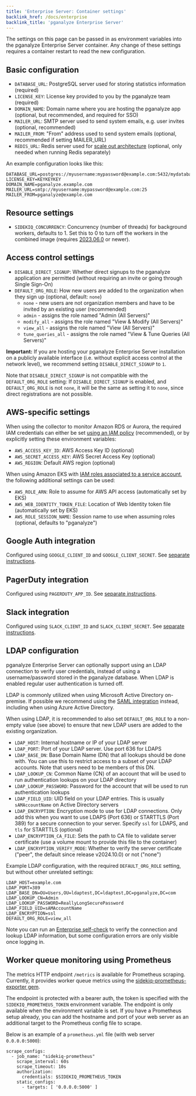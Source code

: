 ```yaml
---
title: 'Enterprise Server: Container settings'
backlink_href: /docs/enterprise
backlink_title: 'pganalyze Enterprise Server'
---
```



The settings on this page can be passed in as environment variables into the pganalyze Enterprise Server container. Any change of these settings requires a container restart to read the new configuration.

<ToC items={props.toc} />

## Basic configuration

* `DATABASE_URL`: PostgreSQL server used for storing statistics information (required)
* `LICENSE_KEY`: License key provided to you by the pganalyze team (required)
* `DOMAIN_NAME`: Domain name where you are hosting the pganalyze app (optional, but recommended, and required for SSO)
* `MAILER_URL`: SMTP server used to send system emails, e.g. user invites (optional, recommended)
* `MAILER_FROM`: "From" address used to send system emails (optional, recommended if setting MAILER_URL)
* `REDIS_URL`: Redis server used for [scale out architecture](/docs/enterprise/architecture) (optional, only needed when running Redis separately)

An example configuration looks like this:

```
DATABASE_URL=postgres://myusername:mypassword@example.com:5432/mydatabase
LICENSE_KEY=KEYKEYKEY
DOMAIN_NAME=pganalyze.example.com
MAILER_URL=smtp://myusername:mypassword@example.com:25
MAILER_FROM=pganalyze@example.com
```

## Resource settings

* `SIDEKIQ_CONCURRENCY`: Concurrency (number of threads) for background workers, defaults to 1. Set this to 0 to turn off the workers in the combined image (requires [2023.06.0](/docs/enterprise/releases/2023-06-0) or newer).

## Access control settings

* `DISABLE_DIRECT_SIGNUP`: Whether direct signups to the pganalyze application are permitted (without requiring an invite or going through Single Sign-On)
* `DEFAULT_ORG_ROLE`: How new users are added to the organization when they sign up (optional, default: `none`)
  - `none` - new users are not organization members and have to be invited by an existing user (recommended)
  - `admin` - assigns the role named "Admin (All Servers)"
  - `modify_all` - assigns the role named "View & Modify (All Servers)"
  - `view_all` - assigns the role named "View (All Servers)"
  - `tune_queries_all` - assigns the role named "View & Tune Queries (All Servers)"

**Important:** If you are hosting your pganalyze Enterprise Server installation on a publicly available interface (i.e. without explicit access control at the network level), we recommend setting `DISABLE_DIRECT_SIGNUP` to `1`.

Note that `DISABLE_DIRECT_SIGNUP` is not compatible with the `DEFAULT_ORG_ROLE` setting: If `DISABLE_DIRECT_SIGNUP` is enabled, and `DEFAULT_ORG_ROLE` is not `none`, it will be the same as setting it to `none`, since direct registrations are not possible.

## AWS-specific settings

When using the collector to monitor Amazon RDS or Aurora, the required IAM credentials can either be set [using an IAM policy](/docs/install/amazon_rds/iam_policy) (recommended), or by explicitly setting these environment variables:

* `AWS_ACCESS_KEY_ID`: AWS Access Key ID (optional)
* `AWS_SECRET_ACCESS_KEY`: AWS Secret Access Key (optional)
* `AWS_REGION`: Default AWS region (optional)

When using Amazon EKS with [IAM roles associated to a service account](https://docs.aws.amazon.com/eks/latest/userguide/specify-service-account-role.html), the following additional settings can be used:

* `AWS_ROLE_ARN`: Role to assume for AWS API access (automatically set by EKS)
* `AWS_WEB_IDENTITY_TOKEN_FILE`: Location of Web Identity token file (automatically set by EKS)
* `AWS_ROLE_SESSION_NAME`: Session name to use when assuming roles (optional, defaults to "pganalyze")

## Google Auth integration

Configured using `GOOGLE_CLIENT_ID` and `GOOGLE_CLIENT_SECRET`. See [separate instructions](/docs/enterprise/google-auth).

## PagerDuty integration

Configured using `PAGERDUTY_APP_ID`. See [separate instructions](/docs/enterprise/integrations).

## Slack integration

Configured using `SLACK_CLIENT_ID` and `SLACK_CLIENT_SECRET`. See [separate instructions](/docs/enterprise/integrations).

## LDAP configuration

pganalyze Enterprise Server can optionally support using an LDAP connection to verify user credentials, instead of using a username/password stored in the pganalyze database. When LDAP is enabled regular user authentication is turned off.

LDAP is commonly utilized when using Microsoft Active Directory on-premise. If possible we recommend using the [SAML integration](/docs/accounts/sso) instead, including when using Azure Active Directory.

When using LDAP, it is recommended to also set `DEFAULT_ORG_ROLE` to a non-empty value (see above)
to ensure that new LDAP users are added to the existing organization.

* `LDAP_HOST`: Internal hostname or IP of your LDAP server
* `LDAP_PORT`: Port of your LDAP server. Use port 636 for LDAPS
* `LDAP_BASE_DN`: Base Domain Name (DN) that all lookups should be done with. You can use this to restrict access to a subset of your LDAP accounts. Note that users need to be members of this DN.
* `LDAP_LOOKUP_CN`: Common Name (CN) of an account that will be used to run authentication lookups on your LDAP directory
* `LDAP_LOOKUP_PASSWORD`: Password for the account that will be used to run authentication lookups
* `LDAP_FIELD_UID`: UID field on your LDAP entries. This is usually `sAMAccountName` on Active Directory servers
* `LDAP_ENCRYPTION`: Encryption mode to use for LDAP connections. Only add this when you want to use LDAPS (Port 636) or STARTTLS (Port 389) for a secure connection to your server. Specify `ssl` for LDAPS, and `tls` for STARTTLS (optional)
* `LDAP_ENCRYPTION_CA_FILE`: Sets the path to CA file to validate server certificate (use a volume mount to provide this file to the container)
* `LDAP_ENCRYPTION_VERIFY_MODE`: Whether to verify the server certificate ("peer", the default since release v2024.10.0) or not ("none")

Example LDAP configuration, with the required `DEFAULT_ORG_ROLE` setting, but without other unrelated settings:

```
LDAP_HOST=example.com
LDAP_PORT=389
LDAP_BASE_DN=OU=Users,OU=ldaptest,DC=ldaptest,DC=pganalyze,DC=com
LDAP_LOOKUP_CN=Admin
LDAP_LOOKUP_PASSWORD=ReallyLongSecurePassword
LDAP_FIELD_UID=sAMAccountName
LDAP_ENCRYPTION=ssl
DEFAULT_ORG_ROLE=view_all
```

Note you can run an [Enterprise self-check](/docs/enterprise/troubleshooting) to verify the connection and lookup LDAP information, but some configuration errors are only visible once logging in.

## Worker queue monitoring using Prometheus

The metrics HTTP endpoint `/metrics` is available for Prometheus scraping. Currently, it provides worker queue metrics using the [sidekiq-prometheus-exporter gem](https://github.com/Strech/sidekiq-prometheus-exporter).

The endpoint is protected with a bearer auth, the token is specified with the `SIDEKIQ_PROMETHEUS_TOKEN` environment variable. The endpoint is only available when the environment variable is set.
If you have a Prometheus setup already, you can add the hostname and port of your web server as an additional target to the Prometheus config file to scrape.

Below is an example of a `prometheus.yml` file (with web server `0.0.0.0:5000`):

```
scrape_configs:
  - job_name: "sidekiq-prometheus"
    scrape_interval: 60s
    scrape_timeout: 10s
    authorization:
      credentials: $SIDEKIQ_PROMETHEUS_TOKEN
    static_configs:
      - targets: [ '0.0.0.0:5000' ]
```
